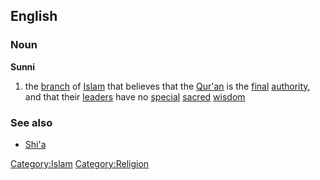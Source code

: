 ==English==
===Noun===
{{wikipedia}}
'''Sunni'''
# the [[branch]] of [[Islam]] that believes that the [[Qur'an]] is the [[final]] [[authority]], and that their [[leader]]s have no [[special]] [[sacred]] [[wisdom]]
===See also===
*[[Shi'a]]
[[Category:Islam]]
[[Category:Religion]]